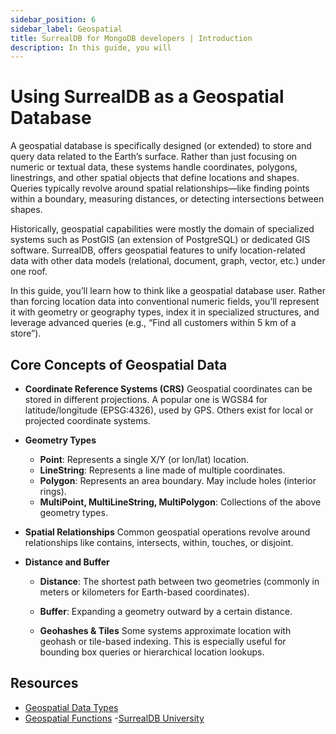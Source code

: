 ```yaml
---
sidebar_position: 6
sidebar_label: Geospatial
title: SurrealDB for MongoDB developers | Introduction
description: In this guide, you will 
---
```


# Using SurrealDB as a Geospatial Database

A geospatial database is specifically designed (or extended) to store and query data related to the Earth’s surface. Rather than just focusing on numeric or textual data, these systems handle coordinates, polygons, linestrings, and other spatial objects that define locations and shapes. Queries typically revolve around spatial relationships—like finding points within a boundary, measuring distances, or detecting intersections between shapes.

Historically, geospatial capabilities were mostly the domain of specialized systems such as PostGIS (an extension of PostgreSQL) or dedicated GIS software.  SurrealDB, offers geospatial features to unify location-related data with other data models (relational, document, graph, vector, etc.) under one roof.

In this guide, you’ll learn how to think like a geospatial database user. Rather than forcing location data into conventional numeric fields, you’ll represent it with geometry or geography types, index it in specialized structures, and leverage advanced queries (e.g., “Find all customers within 5 km of a store”). 


## Core Concepts of Geospatial Data

- **Coordinate Reference Systems (CRS)**
Geospatial coordinates can be stored in different projections. A popular one is WGS84 for latitude/longitude (EPSG:4326), used by GPS. Others exist for local or projected coordinate systems.

- **Geometry Types**

    - **Point**: Represents a single X/Y (or lon/lat) location.
    - **LineString**: Represents a line made of multiple coordinates.
    - **Polygon**: Represents an area boundary. May include holes (interior rings).
    - **MultiPoint, MultiLineString, MultiPolygon**: Collections of the above geometry types.

- **Spatial Relationships**
Common geospatial operations revolve around relationships like contains, intersects, within, touches, or disjoint.

- **Distance and Buffer**

    - **Distance**: The shortest path between two geometries (commonly in meters or kilometers for Earth-based coordinates).
    - **Buffer**: Expanding a geometry outward by a certain distance.

    - **Geohashes & Tiles**
    Some systems approximate location with geohash or tile-based indexing. This is especially useful for bounding box queries or hierarchical location lookups.


## Resources 

- [Geospatial Data Types](/docs/surrealql/datamodel/geometries)
- [Geospatial Functions](/docs/surrealql/functions/database/geo)
-[SurrealDB University](/learn/book/chapter-10)


